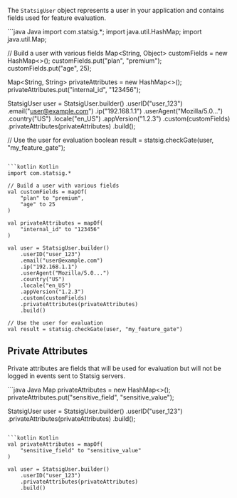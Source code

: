 The `StatsigUser` object represents a user in your application and contains fields used for feature evaluation.

<CodeGroup>
```java Java
import com.statsig.*;
import java.util.HashMap;
import java.util.Map;

// Build a user with various fields
Map<String, Object> customFields = new HashMap<>();
customFields.put("plan", "premium");
customFields.put("age", 25);

Map<String, String> privateAttributes = new HashMap<>();
privateAttributes.put("internal_id", "123456");

StatsigUser user = StatsigUser.builder()
    .userID("user_123")
    .email("user@example.com")
    .ip("192.168.1.1")
    .userAgent("Mozilla/5.0...")
    .country("US")
    .locale("en_US")
    .appVersion("1.2.3")
    .custom(customFields)
    .privateAttributes(privateAttributes)
    .build();

// Use the user for evaluation
boolean result = statsig.checkGate(user, "my_feature_gate");
```

```kotlin Kotlin
import com.statsig.*

// Build a user with various fields
val customFields = mapOf(
    "plan" to "premium",
    "age" to 25
)

val privateAttributes = mapOf(
    "internal_id" to "123456"
)

val user = StatsigUser.builder()
    .userID("user_123")
    .email("user@example.com")
    .ip("192.168.1.1")
    .userAgent("Mozilla/5.0...")
    .country("US")
    .locale("en_US")
    .appVersion("1.2.3")
    .custom(customFields)
    .privateAttributes(privateAttributes)
    .build()

// Use the user for evaluation
val result = statsig.checkGate(user, "my_feature_gate")
```
</CodeGroup>

## Private Attributes

Private attributes are fields that will be used for evaluation but will not be logged in events sent to Statsig servers.

<CodeGroup>
```java Java
Map<String, String> privateAttributes = new HashMap<>();
privateAttributes.put("sensitive_field", "sensitive_value");

StatsigUser user = StatsigUser.builder()
    .userID("user_123")
    .privateAttributes(privateAttributes)
    .build();
```

```kotlin Kotlin
val privateAttributes = mapOf(
    "sensitive_field" to "sensitive_value"
)

val user = StatsigUser.builder()
    .userID("user_123")
    .privateAttributes(privateAttributes)
    .build()
```
</CodeGroup>

